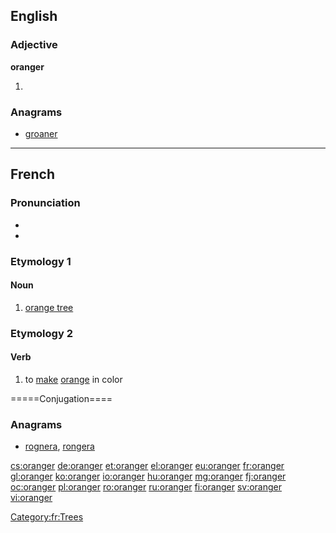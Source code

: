 ==English==

===Adjective===
'''oranger'''

# {{comparative of|orange}}

===Anagrams===
* [[groaner#English|groaner]]

----

==French==

===Pronunciation===
* {{IPA|/ɔ.ʁɑ̃.ʒe/|lang=fr}}
* {{audio|Fr-oranger.ogg|Audio}}

===Etymology 1===
{{suffix|orange|ier|lang=fr}}

====Noun====
{{fr-noun|m}}

# [[orange tree]]

[[Category:fr:Trees]]

===Etymology 2===
{{suffix|orange|er|lang=fr}}

====Verb====
{{fr-verb}}

# to [[make]] [[orange]] in color

=====Conjugation====
{{fr-conj-ger|oran|avoir}}

===Anagrams===
* [[rognera#French|rognera]], [[rongera#French|rongera]]

[[cs:oranger]]
[[de:oranger]]
[[et:oranger]]
[[el:oranger]]
[[eu:oranger]]
[[fr:oranger]]
[[gl:oranger]]
[[ko:oranger]]
[[io:oranger]]
[[hu:oranger]]
[[mg:oranger]]
[[fj:oranger]]
[[oc:oranger]]
[[pl:oranger]]
[[ro:oranger]]
[[ru:oranger]]
[[fi:oranger]]
[[sv:oranger]]
[[vi:oranger]]